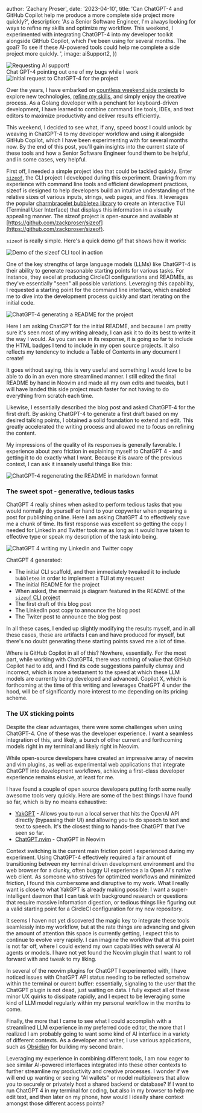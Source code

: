 

  author: 'Zachary Proser',
  date: '2023-04-10',
  title: 'Can ChatGPT-4 and GitHub Copilot help me produce a more complete side project more quickly?', 
  description: 'As a Senior Software Engineer, I&apos;m always looking for ways to refine my skills and optimize my workflow. This weekend, I experimented with integrating ChatGPT-4 into my developer toolkit alongside GitHub Copilot, which I&apos;ve been using for several months. The goal? To see if these AI-powered tools could help me complete a side project more quickly. ',
  image: aiSupport2,
})

<Image src={aiSupport2} alt="Requesting AI support!" />
<figcaption>Chat GPT-4 pointing out one of my bugs while I work</figcaption>

<Image src={initialRequestImg} alt="Initial request to ChatGPT-4 for the project" />

Over the years, I have embarked on [countless weekend side projects](https://github.com/zackproser) to explore new technologies, [refine my skills](https://www.youtube.com/@zackproser), and simply enjoy the creative process. As a Golang developer with a penchant for keyboard-driven development, I have learned to combine command line tools, IDEs, and text editors to maximize productivity and deliver results efficiently. 

This weekend, I decided to see what, if any, speed boost I could unlock by weaving in ChatGPT-4 to my developer workflow and using it alongside GitHub Copilot, which I have been experimenting with for several months now. By the end of this post, you'll gain insights into the current state of these tools and how a Senior Software Engineer found them to be helpful, and in some cases, very helpful. 

First off, I needed a simple project idea that could be tackled quickly. Enter [`sizeof`](https://github.com/zackproser/sizeof), the CLI project I developed during this experiment. Drawing from my experience with command line tools and efficient development practices, sizeof is designed to help developers build an intuitive understanding of the relative sizes of various inputs, strings, web pages, and files. It leverages the popular [charmbracelet bubbletea library](https://github.com/charmbracelet/bubbletea) to create an interactive TUI (Terminal User Interface) that displays this information in a visually appealing manner. The sizeof project is open-source and available at [https://github.com/zackproser/sizeof](https://github.com/zackproser/sizeof).

`sizeof` is really simple. Here's a quick demo gif that shows how it works: 

<Image src={sizeofDemoGif} alt="Demo of the sizeof CLI tool in action" />

One of the key strengths of large language models (LLMs) like ChatGPT-4 is their ability to generate reasonable starting points for various tasks. For instance, they excel at producing CircleCI configurations and READMEs, as they've essentially "seen" all possible variations. Leveraging this capability, I requested a starting point for the command line interface, which enabled me to dive into the development process quickly and start iterating on the initial code.

<Image src={readmeGenFirstRequest} alt="ChatGPT-4 generating a README for the project" />

Here I am asking ChatGPT for the initial README, and because I am pretty sure it's seen most of my writing already, I can ask it to do its best to write it the way I would. As you can see in its response, it is going so far to include the HTML badges I tend to include in my open source projects. It also reflects my tendency to include a Table of Contents in any document I create!

It goes without saying, this is very useful and something I would love to be able to do in an even more streamlined manner. I still edited the final README by hand in Neovim and made all my own edits and tweaks, but I will have landed this side project much faster for not having to do everything from scratch each time.

Likewise, I essentially described the blog post and asked ChatGPT-4 for the first draft. By asking ChatGPT-4 to generate a first draft based on my desired talking points, I obtained a solid foundation to extend and edit. This greatly accelerated the writing process and allowed me to focus on refining the content.

My impressions of the quality of its responses is generally favorable. I experience about zero friction in explaining myself to ChatGPT 4 - and getting it to do exactly what I want. Because it is aware of the previous context, I can ask it insanely useful things like this: 

<Image src={readmeRegenMarkdown} alt="ChatGPT-4 regenerating the README in markdown format" />

### The sweet spot - generative, tedious tasks

ChatGPT 4 really shines when asked to perform tedious tasks that you would normally do yourself or hand to your copywriter when preparing a post for publishing online. Here I am asking ChatGPT 4 to effectively save me a chunk of time. Its first response was excellent so getting the copy I needed for LinkedIn and Twitter took me as long as it would have taken to effective type or speak my description of the task into being. 

<Image src={pairingSocials} alt="ChatGPT 4 writing my LinkedIn and Twitter copy"/>

ChatGPT 4 generated: 
* The initial CLI scaffold, and then immediately tweaked it to include `bubbletea` in order to implement a TUI at my request
* The initial README for the project 
* When asked, the mermaid.js diagram featured in the README of the [`sizeof` CLI project](https://github.com/zackproser/sizeof)
* The first draft of this blog post 
* The LinkedIn post copy to announce the blog post
* The Twiter post to announce the blog post

In all these cases, I ended up slightly modifying the results myself, and in all these cases, these are artifacts I can and have produced for myself, but there's no doubt generating these starting points saved me a lot of time. 

Where is GitHub Copilot in all of this? Nowhere, essentially. For the most part, while working with ChatGPT4, there was nothing of value that GitHub Copilot had to add, and I find its code suggestions painfully clumsy and incorrect, which is more a testament to the speed at which these LLM models are currently being developed and advanced. Copilot X, which is forthcoming at the time of this writing and leverages ChatGPT 4 under the hood, will be of significantly more interest to me depending on its pricing scheme.

### The UX sticking points

Despite the clear advantages, there were some challenges when using ChatGPT-4.  One of these was the developer experience. I want a seamless integration of this, and likely, a bunch of other current and forthcoming models right in my terminal and likely right in Neovim. 

While open-source developers have created an impressive array of neovim and vim plugins, as well as experimental web applications that integrate ChatGPT into development workflows, achieving a first-class developer experience remains elusive, at least for me. 

I have found a couple of open source developers putting forth some really awesome tools very quickly. Here are some of the best things I have found so far, which is by no means exhaustive: 

* [YakGPT](https://github.com/yakgpt/yakgpt) - Allows you to run a local server that hits the OpenAI API directly (bypassing their UI) and allowing you to do speech to text and text to speech. It's the closest thing to hands-free ChatGPT that I've seen so far. 
* [ChatGPT.nvim](https://github.com/jackMort/ChatGPT.nvim) - ChatGPT in Neovim

Context switching is the current main friction point I experienced during my experiment. Using ChatGPT-4 effectively required a fair amount of transitioning between my terminal driven development environment and the web browser for a clunky, often buggy UI experience a la Open AI's native web client. As someone who strives for optimized workflows and minimized friction, I found this cumbersome and disruptive to my work. What I really want is close to what YakGPT is already making possible: I want a super-intelligent daemon that I can task with background research or questions that require massive information digestion, or tedious things like figuring out a valid starting point for a CircleCI configuration for my new repository. 

It seems I haven not yet discovered the magic key to integrate these tools seamlessly into my workflow, but at the rate things are advancing and given the amount of attention this space is currently getting, I expect this to continue to evolve very rapidly. I can imagine the workflow that at this point is not far off, where I could extend my own capabilities with several AI agents or models. I have not yet found the Neovim plugin that I want to roll forward with and tweak to my liking. 

In several of the neovim plugins for ChatGPT I experimented with, I have noticed issues with ChatGPT API status needing to be reflected somehow within the terminal or curent buffer: essentially, signaling to the user that the ChatGPT plugin is not dead, just waiting on data. I fully expect all of these minor UX quirks to dissipate rapidly, and I expect to be leveraging some kind of LLM model regularly within my personal workflow in the months to come.

Finally, the more that I came to see what I could accomplish with a streamlined LLM experience in my preferred code editor, the more that I realized I am probably going to want some kind of AI interface in a variety of different contexts. As a developer and writer, I use various applications, such as [Obsidian](https://obsidian.md) for building my second brain. 

Leveraging my experience in combining different tools, I am now eager to see similar AI-powered interfaces integrated into these other contexts to further streamline my productivity and creative processes. I wonder if we will end up wanting or seeing "AI wallets" or model multiplexers that allow you to securely or privately host a shared backend or database? If I want to run ChatGPT 4 in my terminal for coding, but also in my browser to help me edit text, and then later on my phone, how would I ideally share context amongst those different access points?
